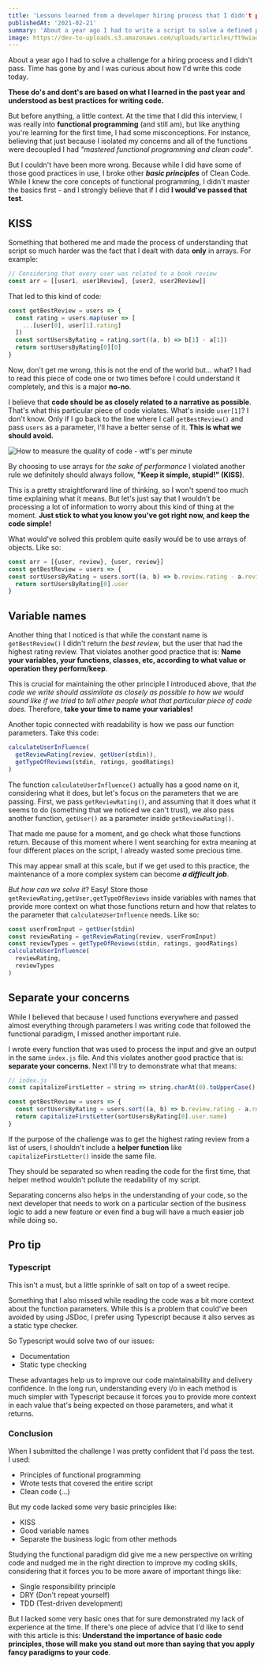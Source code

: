 ```yaml
---
title: 'Lessons learned from a developer hiring process that I didn't pass'
publishedAt: '2021-02-21'
summary: 'About a year ago I had to write a script to solve a defined problem in a hiring process, but failed to pass. Today I share some of the lessons learned from my journey since then that will help you don't make those same mistakes today.'
image: https://dev-to-uploads.s3.amazonaws.com/uploads/articles/ft9wiaoe98jnnqijlyn8.jpeg
---
```


About a year ago I had to solve a challenge for a hiring process and I didn't pass. Time has gone by and I was curious about how I'd write this code today.

**These do's and dont's are based on what I learned in the past year and understood as best practices for writing code.**

But before anything, a little context. At the time that I did this interview, I was really into **functional programming** (and still am), but like anything you're learning for the first time, I had some misconceptions. For instance, believing that just because I isolated my concerns and all of the functions were decoupled I had _"mastered functional programming and clean code"_. 

But I couldn't have been more wrong. Because while I did have some of those good practices in use, I broke other ***basic principles*** of Clean Code. While I knew the core concepts of functional programming, I didn't master the basics first - and I strongly believe that if I did **I would've passed that test**.

## KISS

Something that bothered me and made the process of understanding that script so much harder was the fact that I dealt with data **only** in arrays. For example:

```js
// Considering that every user was related to a book review
const arr = [[user1, user1Review], [user2, user2Review]]
```

That led to this kind of code: 

```js
const getBestReview = users => {
  const rating = users.map(user => [
    ...[user[0], user[1].rating]
  ])
  const sortUsersByRating = rating.sort((a, b) => b[1] - a[1])
  return sortUsersByRating[0][0]
}
```

Now, don't get me wrong, this is not the end of the world but... what? I had to read this piece of code one or two times before I could understand it completely, and this is a major **no-no**. 

I believe that **code should be as closely related to a narrative as possible**. That's what this particular piece of code violates. What's inside `user[1]`? I don't know. Only if I go back to the line where I call `getBestReview()` and pass `users` as a parameter, I'll have a better sense of it. **This is what we should avoid.** 

![How to measure the quality of code - wtf's per minute](https://dev-to-uploads.s3.amazonaws.com/uploads/articles/z68bc8eunj8fn0b5lhhm.png)

By choosing to use arrays for _the sake of performance_ I violated another rule we definitely should always follow, **"Keep it simple, stupid!" (KISS)**. 

This is a pretty straightforward line of thinking, so I won't spend too much time explaining what it means. But let's just say that I wouldn't be processing a lot of information to worry about this kind of thing at the moment. **Just stick to what you know you've got right now, and keep the code simple!**

What would've solved this problem quite easily would be to use arrays of objects. Like so:

```js
const arr = [{user, review}, {user, review}]
const getBestReview = users => {
const sortUsersByRating = users.sort((a, b) => b.review.rating - a.review.rating)
  return sortUsersByRating[0].user
}
```

## Variable names

Another thing that I noticed is that while the constant name is `getBestReview()` I didn't return the _best review_, but the user that had the highest rating review. That violates another good practice that is: **Name your variables, your functions, classes, etc, according to what value or operation they perform/keep**. 

This is crucial for maintaining the other principle I introduced above, that _the code we write should assimilate as closely as possible to how we would sound like if we tried to tell other people what that particular piece of code does._ Therefore, **take your time to name your variables!**

Another topic connected with readability is how we pass our function parameters. Take this code:

```js
calculateUserInfluence(
  getReviewRating(review, getUser(stdin)),
  getTypeOfReviews(stdin, ratings, goodRatings)
)
```

The function `calculateUserInfluence()` actually has a good name on it, considering what it does, but let's focus on the parameters that we are passing. First, we pass `getReviewRating()`, and assuming that it does what it seems to do (something that we noticed we can't trust), we also pass another function, `getUser()` as a parameter inside `getReviewRating()`. 

That made me pause for a moment, and go check what those functions return. Because of this moment where I went searching for extra meaning at four different places on the script, I already wasted some precious time. 

This may appear small at this scale, but if we get used to this practice, the maintenance of a more complex system can become ***a difficult job***. 

_But how can we solve it_? Easy! Store those `getReviewRating,getUser,getTypeOfReviews` inside variables with names that provide more context on what those functions return and how that relates to the parameter that `calculateUserInfluence` needs. Like so:

```js
const userFromInput = getUser(stdin)
const reviewRating = getReviewRating(review, userFromInput)
const reviewTypes = getTypeOfReviews(stdin, ratings, goodRatings)
calculateUserInfluence(
  reviewRating,
  reviewTypes
)
```

## Separate your concerns

While I believed that because I used functions everywhere and passed almost everything through parameters I was writing code that followed the functional paradigm, I missed another important rule.

I wrote every function that was used to process the input and give an output in the same `index.js` file. And this violates another good practice that is: **separate your concerns**. Next I'll try to demonstrate what that means:

```js
// index.js
const capitalizeFirstLetter = string => string.charAt(0).toUpperCase() + string.slice(1)

const getBestReview = users => {
  const sortUsersByRating = users.sort((a, b) => b.review.rating - a.review.rating)
  return capitalizeFirstLetter(sortUsersByRating[0].user.name)
}
```

If the purpose of the challenge was to get the highest rating review from a list of users, I shouldn't include a **helper function** like `capitalizeFirstLetter()` inside the same file. 

They should be separated so when reading the code for the first time, that helper method wouldn't pollute the readability of my script. 

Separating concerns also helps in the understanding of your code, so the next developer that needs to work on a particular section of the business logic to add a new feature or even find a bug will have a much easier job while doing so.

## Pro tip

### Typescript

This isn't a must, but a little sprinkle of salt on top of a sweet recipe. 

Something that I also missed while reading the code was a bit more context about the function parameters. While this is a problem that could've been avoided by using JSDoc, I prefer using Typescript because it also serves as a static type checker. 

So Typescript would solve two of our issues:
- Documentation
- Static type checking

These advantages help us to improve our code maintainability and delivery confidence. In the long run, understanding every i/o in each method is much simpler with Typescript because it forces you to provide more context in each value that's being expected on those parameters, and what it returns.

### Conclusion

When I submitted the challenge I was pretty confident that I'd pass the test. I used:
- Principles of functional programming
- Wrote tests that covered the entire script 
- Clean code (...)

But my code lacked some very basic principles like:
- KISS
- Good variable names
- Separate the business logic from other methods

Studying the functional paradigm did give me a new perspective on writing code and nudged me in the right direction to improve my coding skills, considering that it forces you to be more aware of important things like:

- Single responsibility principle
- DRY (Don't repeat yourself)
- TDD (Test-driven development)

But I lacked some very basic ones that for sure demonstrated my lack of experience at the time. If there's one piece of advice that I'd like to send with this article is this: **Understand the importance of basic code principles, those will make you stand out more than saying that you apply fancy paradigms to your code**.